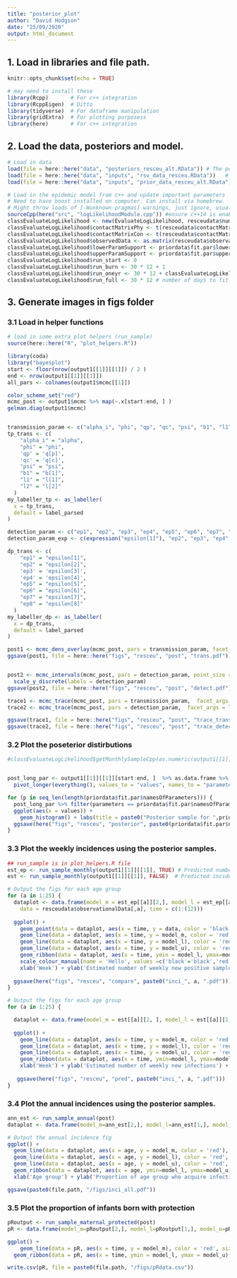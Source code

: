 ```yaml
---
title: "posterior_plot"
author: "David Hodgson"
date: "25/09/2020"
output: html_document
---
```


## 1. Load in libraries and file path.

```r
knitr::opts_chunk$set(echo = TRUE)

# may need to install these
library(Rcpp)       # For c++ integration
library(RcppEigen)  # Ditto
library(tidyverse)  # For dataframe manipulation
library(gridExtra)  # For plotting purposess 
library(here)       # For c++ integration

```

## 2. Load the data, posteriors and model.

```r

# Load in data
load(file = here::here("data", "posteriors_resceu_alt.RData")) # The posteriors from the true model
load(file = here::here("data", "inputs", "rsv_data_resceu.RData"))   # Load in model data, including observation data (which is made up i.e. not the same as I used in the paper).
load(file = here::here("data", "inputs", "prior_data_resceu_alt.RData"))   # Load in model data, including observation data (which is made up i.e. not the same as I used in the paper).

# Load in the epidemic model from c++ and update important parameters
# Need to have boost installed on computer. Can install via homebrew.
# Might throw loads of [-Wunknown-pragmas] warnings, just ignore, usually an issue with the coompiler.
sourceCpp(here("src", "logLikelihoodModule.cpp")) #ensure c++14 is enabled
classEvaluateLogLikelihood <- new(EvaluateLogLikelihood, resceudata$numberDailyLiveBirths, resceudata$population, resceudata$ageGroupBoundary) # Calls class
classEvaluateLogLikelihood$contactMatrixPhy <- t(resceudata$contactMatrixPhy)
classEvaluateLogLikelihood$contactMatrixCon <- t(resceudata$contactMatrixCon)
classEvaluateLogLikelihood$observedData <- as.matrix(resceudata$observationalData)
classEvaluateLogLikelihood$lowerParamSupport <- priordata$fit.par$lowerParSupport
classEvaluateLogLikelihood$upperParamSupport <- priordata$fit.par$upperParSupport
classEvaluateLogLikelihood$run_start <- 0
classEvaluateLogLikelihood$run_burn <- 30 * 12 + 1
classEvaluateLogLikelihood$run_oneyr <- 30 * 12 + classEvaluateLogLikelihood$run_burn
classEvaluateLogLikelihood$run_full <- 30 * 12 # number of days to fit the data and model to

```

## 3. Generate images in figs folder
### 3.1 Load in helper functions

```r

# load in some extra plot helpers (run_sample)
source(here::here("R", "plot_helpers.R"))

```

```r

library(coda)
library("bayesplot")
start <- floor(nrow(output1[[1]][[1]]) / 2 )
end <- nrow(output1[[1]][[1]])
all_pars <- colnames(output1$mcmc[[1]]) 

color_scheme_set("red")
mcmc_post <- output1$mcmc %>% map(~.x[start:end, ] )
gelman.diag(output1$mcmc)


transmission_param <- c("alpha_i", "phi", "qp", "qc", "psi", "b1", "l1", "l2" )
tp_trans <- c(
    "alpha_i" = "alpha",
    "phi" = "phi",
    'qp' = 'q[p]', 
    'qc' = 'q[c]',
    "psi" = "psi", 
    "b1" = "b[1]", 
    "l1" = "l[1]", 
    "l2" = "l[2]"
  )
my_labeller_tp <- as_labeller(
  x = tp_trans,
  default = label_parsed
)

detection_param <- c("ep1", "ep2", "ep3", "ep4", "ep5", "ep6", "ep7", "ep8")
detection_param_exp <- c(expression("epsilon[1]"), "ep2", "ep3", "ep4", "ep5", "ep6", "ep7", "ep8")

dp_trans <- c(
    "ep1" = "epsilon[1]",
    "ep2" = "epsilon[2]",
    'ep3' = 'epsilon[3]', 
    'ep4' = 'epsilon[4]',
    "ep5" = "epsilon[5]", 
    "ep6" = "epsilon[6]", 
    "ep7" = "epsilon[7]", 
    "ep8" = "epsilon[8]"
  )
my_labeller_dp <- as_labeller(
  x = dp_trans,
  default = label_parsed
)

post1 <- mcmc_dens_overlay(mcmc_post, pars = transmission_param, facet_args = list(labeller = my_labeller_tp))
ggsave(post1, file = here::here("figs", "resceu", "post", "trans.pdf"))


post2 <- mcmc_intervals(mcmc_post, pars = detection_param, point_size = 2) + 
  scale_y_discrete(labels = detection_param)
ggsave(post2, file = here::here("figs", "resceu", "post", "detect.pdf"))

trace1 <- mcmc_trace(mcmc_post, pars = transmission_param,  facet_args = list(labeller = my_labeller_tp))
trace2 <- mcmc_trace(mcmc_post, pars = detection_param,  facet_args = list(labeller = my_labeller_dp))

ggsave(trace1, file = here::here("figs", "resceu", "post", "trace_trans.pdf"))
ggsave(trace2, file = here::here("figs", "resceu", "post", "trace_detect.pdf"))


```

### 3.2 Plot the poseterior distirbutions

```r

#classEvaluateLogLikelihood$getMonthlySampleCpp(as.numeric(output1[[1]][[1]][9999, ]), FALSE)


post_long_par <- output1[[1]][[1]][start:end, ]  %>% as.data.frame %>%
  pivot_longer(everything(), values_to = "values", names_to = "parameters")

for (p in seq_len(length(priordata$fit.par$namesOfParameters))) {
  post_long_par %>% filter(parameters == priordata$fit.par$namesOfParameters[p]) %>% 
  ggplot(aes(x = values)) +
    geom_histogram() + labs(title = paste0("Posterior sample for ",priordata$fit.par$namesOfParameters[p]))
  ggsave(here("figs", "resceu", "posterior", paste0(priordata$fit.par$namesOfParameters[p], ".pdf")))
}

```

### 3.3 Plot the weekly incidences using the posterior samples.

```r

## run_sample is in plot_helpers.R file
est_ep <- run_sample_monthly(output1[[1]][[1]], TRUE) # Predicted number of positive samples (useful for comparing the model-predicted incidence with the data)
est <- run_sample_monthly(output1[[1]][[1]], FALSE)  # Predicted incidence

# Output the figs for each age group
for (a in 1:25) {
  dataplot <- data.frame(model_m = est_ep[[a]][2,], model_l = est_ep[[a]][1,], model_u = est_ep[[a]][3,], 
    data = resceudata$observationalData[,a], time = c(1:(12)))
  
  ggplot() +
    geom_point(data = dataplot, aes(x = time, y = data, color = 'black'), size=0.5, alpha=0.5) +
    geom_line(data = dataplot, aes(x = time, y = model_m, color = 'red'), size=0.4, linetype="dotted") +
    geom_line(data = dataplot, aes(x = time, y = model_l), color = 'red', size=0.4, alpha=0.5) +
    geom_line(data = dataplot, aes(x = time, y = model_u), color = 'red', size=0.4, alpha=0.5) +
    geom_ribbon(data = dataplot, aes(x = time, ymin = model_l, ymax=model_u), fill="red", alpha=0.5) + 
    scale_colour_manual(name = 'Hello', values =c('black'='black','red'='red'), labels = c('Observational data','Model-predicted')) + 
    xlab('Week') + ylab('Estimated number of weekly new positive samples') + ggtitle(paste("Age group", a))
  
  ggsave(here("figs", "resceu", "compare", paste0("inci_", a, ".pdf")))
}

# Output the figs for each age group
for (a in 1:25) {

  dataplot <- data.frame(model_m = est[[a]][2, ], model_l = est[[a]][1, ], model_u = est[[a]][3, ], time = c(1:(12)))
  
  ggplot() +
    geom_line(data = dataplot, aes(x = time, y = model_m, color = 'red'), size=0.4, linetype="dotted") +
    geom_line(data = dataplot, aes(x = time, y = model_l), color = 'red', size=0.4, alpha=0.5) +
    geom_line(data = dataplot, aes(x = time, y = model_u), color = 'red', size=0.4, alpha=0.5) +
    geom_ribbon(data = dataplot, aes(x = time, ymin=model_l, ymax=model_u), fill="red", alpha=0.5) + 
    xlab('Week') + ylab('Estimated number of weekly new infections') + ggtitle(paste("Age group", a))
  
   ggsave(here("figs", "resceu", "pred", paste0("inci_", a, ".pdf")))
}

```

### 3.4 Plot the annual incidences using the posterior samples.

```r

ann_est <- run_sample_annual(post)
dataplot <- data.frame(model_m=ann_est[2,], model_l=ann_est[1,], model_u=ann_est[3,], age=1:ageGroupNumber)

# Output the annual incidence fig
ggplot() + 
  geom_line(data = dataplot, aes(x = age, y = model_m, color = 'red'), size=0.4, linetype="dotted") +
  geom_line(data = dataplot, aes(x = age, y = model_l), color = 'red', size=0.4, alpha=0.5) +
  geom_line(data = dataplot, aes(x = age, y = model_u), color = 'red', size=0.4, alpha=0.5) +
  geom_ribbon(data = dataplot, aes(x = age, ymin=model_l, ymax=model_u), fill="red", alpha=0.5) + 
  xlab('Age group') + ylab('Proportion of age group who acquire infection  annually') + ggtitle("Annual incidence")

ggsave(paste0(file.path, "/figs/inci_all.pdf"))

```
### 3.5 Plot the proportion of infants born with protection

```r

pRoutput <- run_sample_maternal_protected(post)
pR <- data.frame(model_m=pRoutput[2,], model_l=pRoutput[1,], model_u=pRoutput[3,], time=1:364)

ggplot() + 
    geom_line(data = pR, aes(x = time, y = model_m), color = 'red', size=0.4, alpha=0.5) +
  geom_ribbon(data = pR, aes(x = time, ymin = model_l, ymax = model_u), fill="red", alpha=0.5)

write.csv(pR, file = paste0(file.path, "/figs/pRdata.csv"))

```